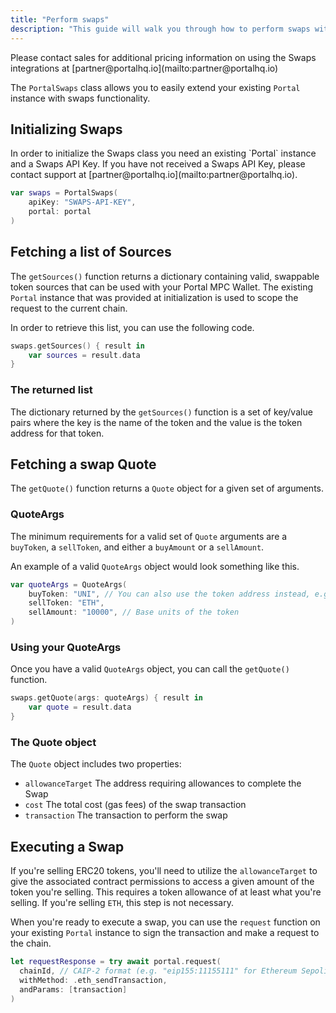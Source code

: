 ```yaml
---
title: "Perform swaps"
description: "This guide will walk you through how to perform swaps with Portal's iOS SDK."
---
```


<Warning>
Please contact sales for additional pricing information on using the Swaps integrations at [partner@portalhq.io](mailto:partner@portalhq.io)
</Warning>

The `PortalSwaps` class allows you to easily extend your existing `Portal` instance with swaps functionality.

## Initializing Swaps

<Note>
In order to initialize the Swaps class you need an existing `Portal` instance and a Swaps API Key. If you have not received a Swaps API Key, please contact support at [partner@portalhq.io](mailto:partner@portalhq.io).
</Note>


```swift
var swaps = PortalSwaps(
    apiKey: "SWAPS-API-KEY",
    portal: portal
)
```

## Fetching a list of Sources

The `getSources()` function returns a dictionary containing valid, swappable token sources that can be used with your Portal MPC Wallet. The existing `Portal` instance that was provided at initialization is used to scope the request to the current chain.

In order to retrieve this list, you can use the following code.

```swift
swaps.getSources() { result in
    var sources = result.data
}
```

### The returned list

The dictionary returned by the `getSources()` function is a set of key/value pairs where the key is the name of the token and the value is the token address for that token.

## Fetching a swap Quote

The `getQuote()` function returns a `Quote` object for a given set of arguments.

### QuoteArgs

The minimum requirements for a valid set of `Quote` arguments are a `buyToken`, a `sellToken`, and either a `buyAmount` or a `sellAmount`.

An example of a valid `QuoteArgs` object would look something like this.

```swift
var quoteArgs = QuoteArgs(
    buyToken: "UNI", // You can also use the token address instead, e.g. "0x1f9840a85d5af5bf1d1762f925bdaddc4201f984"
    sellToken: "ETH",
    sellAmount: "10000", // Base units of the token
)
```

### Using your QuoteArgs

Once you have a valid `QuoteArgs` object, you can call the `getQuote()` function.

```swift
swaps.getQuote(args: quoteArgs) { result in
    var quote = result.data
}
```

### The Quote object

The `Quote` object includes two properties:

* `allowanceTarget` The address requiring allowances to complete the Swap
* `cost` The total cost (gas fees) of the swap transaction
* `transaction` The transaction to perform the swap

## Executing a Swap

If you're selling ERC20 tokens, you'll need to utilize the `allowanceTarget` to give the associated contract permissions to access a given amount of the token you're selling. This requires a token allowance of at least what you're selling. If you're selling `ETH`, this step is not necessary.

When you're ready to execute a swap, you can use the `request` function on your existing `Portal` instance to sign the transaction and make a request to the chain.

```swift
let requestResponse = try await portal.request(
  chainId, // CAIP-2 format (e.g. "eip155:11155111" for Ethereum Sepolia)
  withMethod: .eth_sendTransaction,
  andParams: [transaction]
)
```
